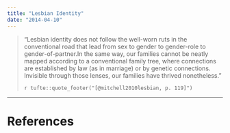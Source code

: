```yaml
---
title: "Lesbian Identity"
date: "2014-04-10"
---
```


> "Lesbian identity does not follow the well-worn ruts in the conventional road that lead from sex to gender to gender-role to gender-of-partner.In the same way, our families cannot be neatly mapped according to a conventional family tree, where connections are established by law (as in marriage) or by genetic connections. Invisible through those lenses, our families have thrived nonetheless."
>
> `r tufte::quote_footer("[@mitchell2010lesbian, p. 119]")`

-----

# References
<div class="refs">
